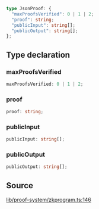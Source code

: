 ```ts
type JsonProof: {
  "maxProofsVerified": 0 | 1 | 2;
  "proof": string;
  "publicInput": string[];
  "publicOutput": string[];
};
```

## Type declaration

### maxProofsVerified

```ts
maxProofsVerified: 0 | 1 | 2;
```

### proof

```ts
proof: string;
```

### publicInput

```ts
publicInput: string[];
```

### publicOutput

```ts
publicOutput: string[];
```

## Source

[lib/proof-system/zkprogram.ts:146](https://github.com/o1-labs/o1js/blob/6ebbc23710f6de023fea6d83dc93c5a914c571f2/src/lib/proof-system/zkprogram.ts#L146)
